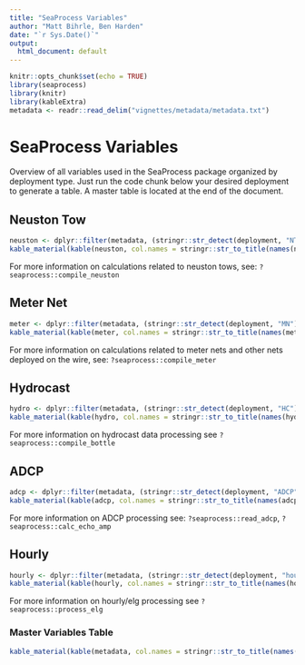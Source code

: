 ```yaml
---
title: "SeaProcess Variables"
author: "Matt Bihrle, Ben Harden"
date: "`r Sys.Date()`"
output:
  html_document: default
---
```


```r
knitr::opts_chunk$set(echo = TRUE)
library(seaprocess)
library(knitr)
library(kableExtra)
metadata <- readr::read_delim("vignettes/metadata/metadata.txt")
```

# SeaProcess Variables

Overview of all variables used in the SeaProcess package organized by deployment type. Just run the code chunk below your desired deployment to generate a table. A master table is located at the end of the document.

## Neuston Tow

```r
neuston <- dplyr::filter(metadata, (stringr::str_detect(deployment, "NT") | deployment == "all"))
kable_material(kable(neuston, col.names = stringr::str_to_title(names(neuston))), fixed_thead = T)
```

For more information on calculations related to neuston tows, see: `?seaprocess::compile_neuston`

## Meter Net

```r
meter <- dplyr::filter(metadata, (stringr::str_detect(deployment, "MN") | deployment == "all"))
kable_material(kable(meter, col.names = stringr::str_to_title(names(meter))), fixed_thead = T)
```

For more information on calculations related to meter nets and other nets deployed on the wire, see: `?seaprocess::compile_meter` 

## Hydrocast

```r
hydro <- dplyr::filter(metadata, (stringr::str_detect(deployment, "HC") |  stringr::str_detect(deployment, "CTD") | deployment == "all"))
kable_material(kable(hydro, col.names = stringr::str_to_title(names(hydro))), fixed_thead = T)
```

For more information on hydrocast data processing see `?seaprocess::compile_bottle` <!-- MB TODO, expand this section to point towards info on ctd processing as well -->

## ADCP

```r
adcp <- dplyr::filter(metadata, (stringr::str_detect(deployment, "ADCP") | deployment == "all"))
kable_material(kable(adcp, col.names = stringr::str_to_title(names(adcp))), fixed_thead = T)
```

For more information on ADCP processing see: `?seaprocess::read_adcp`, `?seaprocess::calc_echo_amp`

## Hourly

```r
hourly <- dplyr::filter(metadata, (stringr::str_detect(deployment, "hourly") | deployment == "all"))
kable_material(kable(hourly, col.names = stringr::str_to_title(names(hourly))), fixed_thead = T)
```

For more information on hourly/elg processing see `?seaprocess::process_elg`

### Master Variables Table

```r
kable_material(kable(metadata, col.names = stringr::str_to_title(names(metadata))), fixed_thead = T)
```
